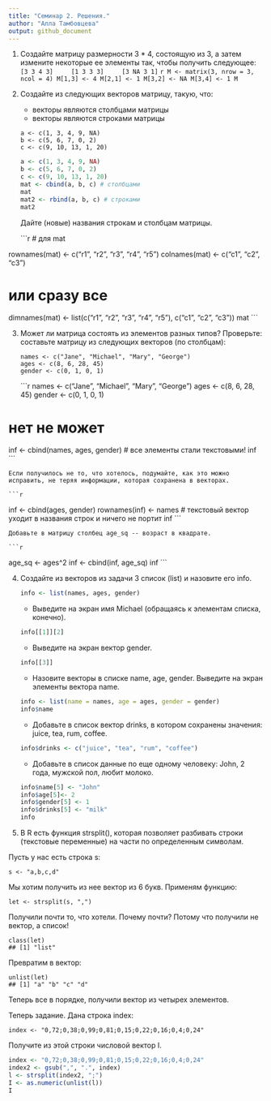 ```yaml
---
title: "Семинар 2. Решения."
author: "Алла Тамбовцева"
output: github_document
---
```

1. Создайте матрицу размерности 3 * 4, состоящую из 3, а затем измените некоторые ее элементы так, чтобы получить следующее:
    ```
    [3 3 4 3]
    [1 3 3 3]
    [3 NA 3 1]
    ```
    ```r
M <- matrix(3, nrow = 3, ncol = 4)
M[1,3] <- 4
M[2,1] <- 1
M[3,2] <- NA
M[3,4] <- 1
M
    ```


2. Создайте из следующих векторов матрицу, такую, что:

    * векторы являются столбцами матрицы
    * векторы являются строками матрицы

    ```
a <- c(1, 3, 4, 9, NA)
b <- c(5, 6, 7, 0, 2)
c <- c(9, 10, 13, 1, 20)
    ```

    ```r
a <- c(1, 3, 4, 9, NA)
b <- c(5, 6, 7, 0, 2)
c <- c(9, 10, 13, 1, 20)
mat <- cbind(a, b, c) # столбцами
mat
mat2 <- rbind(a, b, c) # строками
mat2
    ```

    Дайте (новые) названия строкам и столбцам матрицы.
    

    ```r
# для mat

rownames(mat) <- c("r1", "r2", "r3", "r4", "r5")
colnames(mat) <- c("c1", "c2", "c3")

# или сразу все

dimnames(mat) <- list(c("r1", "r2", "r3", "r4", "r5"), c("c1", "c2", "c3"))
mat
    ```


3. Может ли матрица состоять из элементов разных типов? Проверьте: составьте матрицу из следующих векторов (по столбцам):

    ```
    names <- c("Jane", "Michael", "Mary", "George")
    ages <- c(8, 6, 28, 45)
    gender <- c(0, 1, 0, 1)
    ```

    ```r
names <- c("Jane", "Michael", "Mary", "George")
ages <- c(8, 6, 28, 45)
gender <- c(0, 1, 0, 1)

# нет не может

inf <- cbind(names, ages, gender) # все элементы стали текстовыми!
inf
    ```

    Если получилось не то, что хотелось, подумайте, как это можно исправить, не теряя информации, которая сохранена в векторах.

    ```r
inf <- cbind(ages, gender)
rownames(inf) <- names # текстовый вектор уходит в названия строк и ничего не портит
inf
    ```

    Добавьте в матрицу столбец age_sq -- возраст в квадрате. 

    ```r
age_sq <- ages^2
inf <- cbind(inf, age_sq)
inf
    ```


4. Создайте из векторов из задачи 3 список (list) и назовите его info.

    ```r
info <- list(names, ages, gender)
    ```

    * Выведите на экран имя Michael (обращаясь к элементам списка, конечно).

    ```r
info[[1]][2]
    ```

    * Выведите на экран вектор gender.

    ```r
info[[3]]
    ```

    * Назовите векторы в списке name, age, gender. Выведите на экран элементы вектора name.

    ```r
info <- list(name = names, age = ages, gender = gender)
info$name
    ```

    * Добавьте в список вектор drinks, в котором сохранены значения: juice, tea, rum, coffee.

    ```r
info$drinks <- c("juice", "tea", "rum", "coffee")
    ```

    * Добавьте в список данные по еще одному человеку: John, 2 года, мужской пол, любит молоко.

    ```r
info$name[5] <- "John"
info$age[5]<- 2
info$gender[5] <- 1
info$drinks[5] <- "milk"
info
    ```

5. В R есть функция strsplit(), которая позволяет разбивать строки (текстовые переменные) на части по определенным символам.

Пусть у нас есть строка s:
```
s <- "a,b,c,d"
```
Мы хотим получить из нее вектор из 6 букв. Применям функцию:
```
let <- strsplit(s, ",")
```
Получили почти то, что хотели. Почему почти? Потому что получили не вектор, а список!
```
class(let)
## [1] "list"
```
Превратим в вектор:
```
unlist(let)
## [1] "a" "b" "c" "d"
```
Теперь все в порядке, получили вектор из четырех элементов.

Теперь задание. Дана строка index:
```
index <- "0,72;0,38;0,99;0,81;0,15;0,22;0,16;0,4;0,24"
```
Получите из этой строки числовой вектор I.

```r
index <- "0,72;0,38;0,99;0,81;0,15;0,22;0,16;0,4;0,24"
index2 <- gsub(",", ".", index)
l <- strsplit(index2, ";")
I <- as.numeric(unlist(l))
I
```

